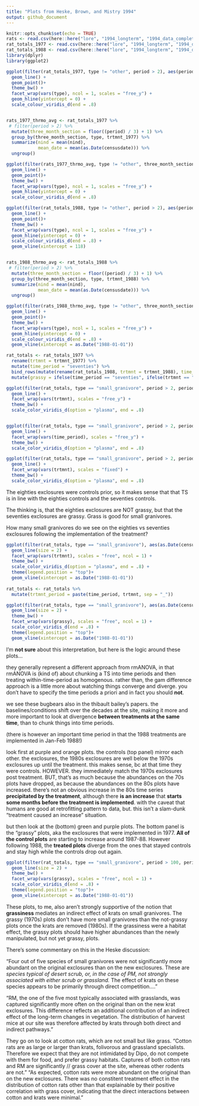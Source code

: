 ```yaml
---
title: "Plots from Heske, Brown, and Mistry 1994"
output: github_document
---
```


```r
knitr::opts_chunk$set(echo = TRUE)
rats <- read.csv(here::here("lore", "1994_longterm", "1994_data_complete.csv"), stringsAsFactors = F)
rat_totals_1977 <- read.csv(here::here("lore", "1994_longterm", "1994_data_statevars_1977.csv"), stringsAsFactors = F)
rat_totals_1988 <- read.csv(here::here("lore", "1994_longterm", "1994_data_statevars_1988.csv"), stringsAsFactors = F)
library(dplyr)
library(ggplot2)

```

```r


ggplot(filter(rat_totals_1977, type != "other", period > 2), aes(period, nind, color = trtmnt_1977)) +
  geom_line() +
  geom_point()+
  theme_bw() +
  facet_wrap(vars(type), ncol = 1, scales = "free_y") +
  geom_hline(yintercept = 0) +
  scale_colour_viridis_d(end = .8)


rats_1977_thrmo_avg <- rat_totals_1977 %>%
 # filter(period > 2) %>%
  mutate(three_month_section = floor((period) / 3) + 1) %>%
  group_by(three_month_section, type, trtmnt_1977) %>%
  summarize(nind = mean(nind),
            mean_date = mean(as.Date(censusdate))) %>%
  ungroup()

ggplot(filter(rats_1977_thrmo_avg, type != "other", three_month_section < 52), aes(mean_date, nind, color = trtmnt_1977)) +
  geom_line() +
  geom_point()+
  theme_bw() +
  facet_wrap(vars(type), ncol = 1, scales = "free_y") +
  geom_hline(yintercept = 0) +
  scale_colour_viridis_d(end = .8)

```

```r


ggplot(filter(rat_totals_1988, type != "other", period > 2), aes(period, nind, color = trtmnt_1988)) +
  geom_line() +
  geom_point()+
  theme_bw() +
  facet_wrap(vars(type), ncol = 1, scales = "free_y") +
  geom_hline(yintercept = 0) +
  scale_colour_viridis_d(end = .8) +
  geom_vline(xintercept = 118)


rats_1988_thrmo_avg <- rat_totals_1988 %>%
 # filter(period > 2) %>%
  mutate(three_month_section = floor((period) / 3) + 1) %>%
  group_by(three_month_section, type, trtmnt_1988) %>%
  summarize(nind = mean(nind),
            mean_date = mean(as.Date(censusdate))) %>%
  ungroup()

ggplot(filter(rats_1988_thrmo_avg, type != "other", three_month_section < 52), aes(mean_date, nind, color = trtmnt_1988)) +
  geom_line() +
  geom_point()+
  theme_bw() +
  facet_wrap(vars(type), ncol = 1, scales = "free_y") +
  geom_hline(yintercept = 0) +
  scale_colour_viridis_d(end = .8) +
  geom_vline(xintercept = as.Date("1988-01-01"))

```
```r

rat_totals <- rat_totals_1977 %>%
  rename(trtmnt = trtmnt_1977) %>%
  mutate(time_period = "seventies") %>%
  bind_rows(mutate(rename(rat_totals_1988, trtmnt = trtmnt_1988), time_period = "eighties")) %>%
  mutate(grassy = ifelse(time_period == "seventies", ifelse(trtmnt == "exclosure", TRUE, FALSE), FALSE))

ggplot(filter(rat_totals, type == "small_granivore", period > 2, period < 117), aes(period, nind, color = grassy)) +
  geom_line() +
  facet_wrap(vars(trtmnt), scales = "free_y") +
  theme_bw() +
  scale_color_viridis_d(option = "plasma", end = .8)


ggplot(filter(rat_totals, type == "small_granivore", period > 2, period < 117), aes(period, nind, color = trtmnt)) +
  geom_line() +
  facet_wrap(vars(time_period), scales = "free_y") +
  theme_bw() +
  scale_color_viridis_d(option = "plasma", end = .8)

ggplot(filter(rat_totals, type == "small_granivore", period > 2, period < 117), aes(period, nind, color = time_period)) +
  geom_line() +
  facet_wrap(vars(trtmnt), scales = "fixed") +
  theme_bw() +
  scale_color_viridis_d(option = "plasma", end = .8)

```

The eighties exclosures were controls prior, so it makes sense that that TS is in line with the eighties controls and the seventies controls. 

The thinking is, that the eighties exclosures are NOT grassy, but that the seventies exclosures are grassy. Grass is good for small granivores. 

How many small granivores do we see on the eighties vs seventies exclosures following the implementation of the treatment?


```r

ggplot(filter(rat_totals, type == "small_granivore"), aes(as.Date(censusdate), nind, color = time_period)) +
  geom_line(size = 2) +
  facet_wrap(vars(trtmnt), scales = "free", ncol = 1) +
  theme_bw() +
  scale_color_viridis_d(option = "plasma", end = .8) +
  theme(legend.position = "top")+
  geom_vline(xintercept = as.Date("1988-01-01"))
  
rat_totals <- rat_totals %>%
  mutate(trtmnt_period = paste(time_period, trtmnt, sep = "_"))

ggplot(filter(rat_totals, type == "small_granivore"), aes(as.Date(censusdate), nind, color= trtmnt, group = trtmnt_period)) +
  geom_line(size = 2) +
  theme_bw() +
  facet_wrap(vars(grassy), scales = "free", ncol = 1) +
  scale_color_viridis_d(end = .8) +
  theme(legend.position = "top")+
  geom_vline(xintercept = as.Date("1988-01-01"))
```

I'm **not sure** about this interpretation, but here is the logic around these plots...


they generally represent a different approach from rmANOVA, in that rmANOVA is (kind of) about chunking a TS into time periods and then treating within-time-period as homogenous. rather than, the gam difference approach is a little more about watching things converge and diverge. you don't have to specify the time periods a priori and in fact you should **not**. 

we see these bugbears also in the thibault bailey's papers. the baselines/conditions shift over the decades at the site, making it more and more important to look at divergence **between treatments at the same time**, than to chunk things into time periods.

(there is however an important time period in that the 1988 treatments are implemented in Jan-Feb 1988!)

look first at purple and orange plots. the controls (top panel) mirror each other. the exclosures, the 1980s exclosures are well below the 1970s exclosures up until the treatment. this makes sense, bc at that time they were controls. HOWEVER. they immediately match the 1970s exclosures post treatment. BUT, that's as much because the abundances on the 70s plots have dropped, as because the abundances on the 80s plots have increased. there's not an obvious increase in the 80s time series **precipitated by the treatment**, although there **is an increase** that **starts some months before the treatment is implemented**. with the caveat that humans are good at retrofitting pattern to data, but. this isn't a slam-dunk "treatment caused an increase" situation.

but then look at the (bottom) green and purple plots. The bottom panel is the "grassy" plots, aka the exclosures that were implemented in 1977. **All of the control plots** are starting to increase around 1987-88. However following 1988, the **treated plots** diverge from the ones that stayed controls and stay high while the controls drop out again. 


```r

ggplot(filter(rat_totals, type == "small_granivore", period > 100, period < 155), aes(as.Date(censusdate), nind, color= trtmnt, group = trtmnt_period)) +
  geom_line(size = 2) +
  theme_bw() +
  facet_wrap(vars(grassy), scales = "free", ncol = 1) +
  scale_color_viridis_d(end = .8) +
  theme(legend.position = "top")+
  geom_vline(xintercept = as.Date("1988-01-01"))

```

These plots, to me, also aren't strongly supportive of the notion that **grassiness** mediates an indirect effect of krats on small granivores. The grassy (1970s) plots don't have more small granivores than the not-grassy plots once the krats are removed (1980s). If the grassiness were a habitat effect, the grassy plots should have higher abundances than the newly manipulated, but not yet grassy, plots.

There's some commentary on this in the Heske discussion:

"Four out of five species of small granivores were not significantly more abundant on the original exclosures than on the new exclosures. These are *species typical of desert scrub, or, in the case of PM, not strongly associated with either scrub or grassland.* The effect of krats on these species appears to be primarily through direct competition...."

"RM, the one of the five most typically associated with grasslands, was captured significantly more often on the original than on the new krat exclosures. This difference reflects an additional contribution of an indirect effect of the long-term changes in vegetation. The distribution of harvest mice at our site was therefore affected by krats through both direct and indirect pathways."

They go on to look at cotton rats, which are not small but like grass. "Cotton rats are as large or larger than krats, folivorous and grassland specialists. Therefore we expect that they are not intimidated by Dipo, do not compete with them for food, and prefer grassy habitats. Captures of both cotton rats and RM are significantly // grass cover at the site, whereas other rodents are not." "As expected, cotton rats were more abundant on the original than on the new exclosures. There was no constitent treatment effect in the distribution of cotton rats other than that explainable by their positive correlation with grass cover, indicating that the direct interactions between cotton and krats were minimal."